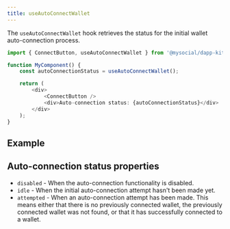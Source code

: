 ```yaml
---
title: useAutoConnectWallet
---
```



The `useAutoConnectWallet` hook retrieves the status for the initial wallet auto-connection process.

```ts
import { ConnectButton, useAutoConnectWallet } from '@mysocial/dapp-kit';

function MyComponent() {
	const autoConnectionStatus = useAutoConnectWallet();

	return (
		<div>
			<ConnectButton />
			<div>Auto-connection status: {autoConnectionStatus}</div>
		</div>
	);
}
```

## Example

<UseAutoConnectionStatusExample />

## Auto-connection status properties

- `disabled` - When the auto-connection functionality is disabled.
- `idle` - When the initial auto-connection attempt hasn't been made yet.
- `attempted` - When an auto-connection attempt has been made. This means either that there is no
  previously connected wallet, the previously connected wallet was not found, or that it has
  successfully connected to a wallet.

